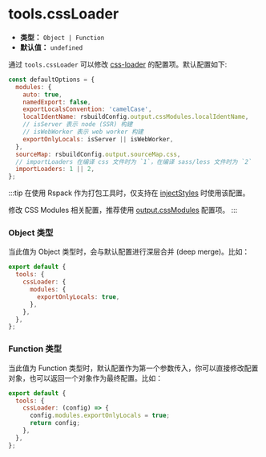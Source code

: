 # tools.cssLoader

- **类型：** `Object | Function`
- **默认值：** `undefined`

通过 `tools.cssLoader` 可以修改 [css-loader](https://github.com/webpack-contrib/css-loader) 的配置项。默认配置如下:

```js
const defaultOptions = {
  modules: {
    auto: true,
    namedExport: false,
    exportLocalsConvention: 'camelCase',
    localIdentName: rsbuildConfig.output.cssModules.localIdentName,
    // isServer 表示 node (SSR) 构建
    // isWebWorker 表示 web worker 构建
    exportOnlyLocals: isServer || isWebWorker,
  },
  sourceMap: rsbuildConfig.output.sourceMap.css,
  // importLoaders 在编译 css 文件时为 `1`，在编译 sass/less 文件时为 `2`
  importLoaders: 1 || 2,
};
```

:::tip
在使用 Rspack 作为打包工具时，仅支持在 [injectStyles](/config/output/inject-styles) 时使用该配置。

修改 CSS Modules 相关配置，推荐使用 [output.cssModules](/config/output/css-modules) 配置项。
:::

### Object 类型

当此值为 Object 类型时，会与默认配置进行深层合并 (deep merge)。比如：

```js
export default {
  tools: {
    cssLoader: {
      modules: {
        exportOnlyLocals: true,
      },
    },
  },
};
```

### Function 类型

当此值为 Function 类型时，默认配置作为第一个参数传入，你可以直接修改配置对象，也可以返回一个对象作为最终配置。比如：

```js
export default {
  tools: {
    cssLoader: (config) => {
      config.modules.exportOnlyLocals = true;
      return config;
    },
  },
};
```
